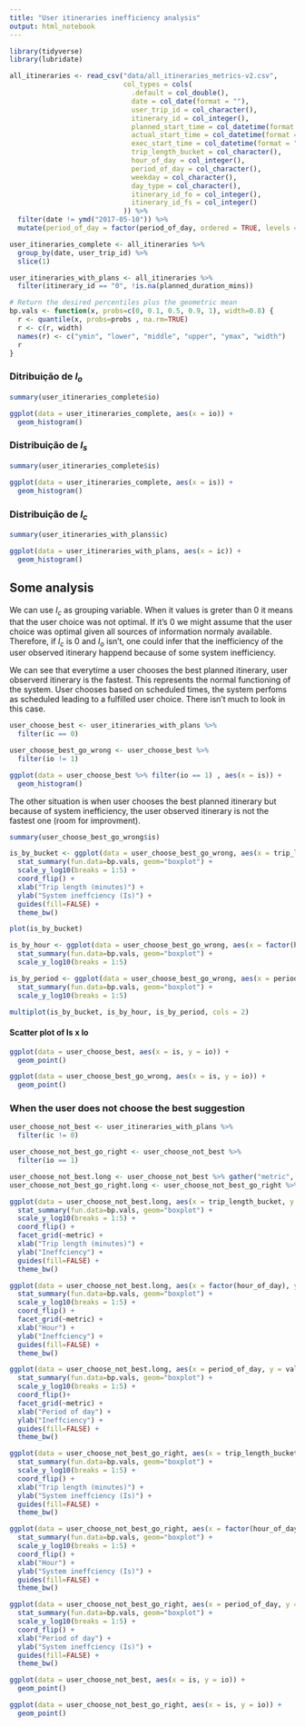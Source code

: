 ---
title: "User itineraries inefficiency analysis"
output: html_notebook
---


```{r, echo=FALSE, message=FALSE}
library(tidyverse)
library(lubridate)

all_itineraries <- read_csv("data/all_itineraries_metrics-v2.csv",
                            col_types = cols(
                              .default = col_double(),
                              date = col_date(format = ""),
                              user_trip_id = col_character(),
                              itinerary_id = col_integer(),
                              planned_start_time = col_datetime(format = ""),
                              actual_start_time = col_datetime(format = ""),
                              exec_start_time = col_datetime(format = ""),
                              trip_length_bucket = col_character(),
                              hour_of_day = col_integer(),
                              period_of_day = col_character(),
                              weekday = col_character(),
                              day_type = col_character(),
                              itinerary_id_fo = col_integer(),
                              itinerary_id_fs = col_integer()
                            )) %>%
  filter(date != ymd("2017-05-10")) %>%
  mutate(period_of_day = factor(period_of_day, ordered = TRUE, levels = c("early_morning", "morning", "midday", "afternoon","evening", "night")))

user_itineraries_complete <- all_itineraries %>%
  group_by(date, user_trip_id) %>%
  slice(1)

user_itineraries_with_plans <- all_itineraries %>%
  filter(itinerary_id == "0", !is.na(planned_duration_mins))

```
```{r}
# Return the desired percentiles plus the geometric mean
bp.vals <- function(x, probs=c(0, 0.1, 0.5, 0.9, 1), width=0.8) {
  r <- quantile(x, probs=probs , na.rm=TRUE)
  r <- c(r, width)
  names(r) <- c("ymin", "lower", "middle", "upper", "ymax", "width")
  r
}
```

### Ditribuição de $I_o$

```{r}
summary(user_itineraries_complete$io)

ggplot(data = user_itineraries_complete, aes(x = io)) +
  geom_histogram()
```

### Distribuição de $I_s$

```{r}
summary(user_itineraries_complete$is)

ggplot(data = user_itineraries_complete, aes(x = is)) +
  geom_histogram()
```

### Distribuição de $I_c$

```{r}
summary(user_itineraries_with_plans$ic)

ggplot(data = user_itineraries_with_plans, aes(x = ic)) +
  geom_histogram()
```

## Some analysis


We can use $I_c$ as grouping variable. When it values is greter than 0 it means that the user choice was not optimal. If it's 0 we might assume that the user choice was optimal given all sources of information normaly available. Therefore, if $I_c$ is 0 and $I_o$ isn't, one could infer that the inefficiency of the user observed itinerary happend because of some system inefficiency.

We can see that everytime a user chooses the best planned itinerary, user observerd itinerary is the fastest. This represents the normal functioning of the system. User chooses based on scheduled times, the system perfoms as scheduled leading to a fulfilled user choice. There isn't much to look in this case.

```{r}
user_choose_best <- user_itineraries_with_plans %>%
  filter(ic == 0)

user_choose_best_go_wrong <- user_choose_best %>% 
  filter(io != 1)
```
```{r}
ggplot(data = user_choose_best %>% filter(io == 1) , aes(x = is)) +
  geom_histogram()
```

The other situation is when user chooses the best planned itinerary but because of system inefficiency, the user observed itinerary is not the fastest one (room for improvment). 

```{r}
summary(user_choose_best_go_wrong$is)
```

```{r}
is_by_bucket <- ggplot(data = user_choose_best_go_wrong, aes(x = trip_length_bucket, y = is, fill="#fc8d62")) +
  stat_summary(fun.data=bp.vals, geom="boxplot") +
  scale_y_log10(breaks = 1:5) +
  coord_flip() +
  xlab("Trip length (minutes)") +
  ylab("System ineffciency (Is)") + 
  guides(fill=FALSE) +
  theme_bw()

plot(is_by_bucket)
```
```{r}
is_by_hour <- ggplot(data = user_choose_best_go_wrong, aes(x = factor(hour_of_day), y = is)) +
  stat_summary(fun.data=bp.vals, geom="boxplot") +
  scale_y_log10(breaks = 1:5)

is_by_period <- ggplot(data = user_choose_best_go_wrong, aes(x = period_of_day, y = is)) +
  stat_summary(fun.data=bp.vals, geom="boxplot") +
  scale_y_log10(breaks = 1:5)

multiplot(is_by_bucket, is_by_hour, is_by_period, cols = 2)
```
#### Scatter plot of Is x Io

```{r}
ggplot(data = user_choose_best, aes(x = is, y = io)) +
  geom_point()

ggplot(data = user_choose_best_go_wrong, aes(x = is, y = io)) +
  geom_point()
```


### When the user does not choose the best suggestion

```{r}
user_choose_not_best <- user_itineraries_with_plans %>%
  filter(ic != 0)

user_choose_not_best_go_right <- user_choose_not_best %>%
  filter(io == 1)

user_choose_not_best.long <- user_choose_not_best %>% gather("metric", "value", io:is)
user_choose_not_best_go_right.long <- user_choose_not_best_go_right %>% gather("metric", "value", io:is)
```
```{r}

ggplot(data = user_choose_not_best.long, aes(x = trip_length_bucket, y = value, fill="#fc8d62")) +
  stat_summary(fun.data=bp.vals, geom="boxplot") +
  scale_y_log10(breaks = 1:5) +
  coord_flip() +
  facet_grid(~metric) +
  xlab("Trip length (minutes)") +
  ylab("Ineffciency") + 
  guides(fill=FALSE) +
  theme_bw()

ggplot(data = user_choose_not_best.long, aes(x = factor(hour_of_day), y = value, fill="#fc8d62")) +
  stat_summary(fun.data=bp.vals, geom="boxplot") +
  scale_y_log10(breaks = 1:5) +
  coord_flip() +
  facet_grid(~metric) +
  xlab("Hour") +
  ylab("Ineffciency") + 
  guides(fill=FALSE) +
  theme_bw()

ggplot(data = user_choose_not_best.long, aes(x = period_of_day, y = value, fill="#fc8d62")) +
  stat_summary(fun.data=bp.vals, geom="boxplot") +
  scale_y_log10(breaks = 1:5) +
  coord_flip()+
  facet_grid(~metric) +
  xlab("Period of day") +
  ylab("Ineffciency") + 
  guides(fill=FALSE) +
  theme_bw()
```
```{r}
ggplot(data = user_choose_not_best_go_right, aes(x = trip_length_bucket, y = is, fill="#fc8d62")) +
  stat_summary(fun.data=bp.vals, geom="boxplot") +
  scale_y_log10(breaks = 1:5) +
  coord_flip() +
  xlab("Trip length (minutes)") +
  ylab("System ineffciency (Is)") + 
  guides(fill=FALSE) +
  theme_bw()

ggplot(data = user_choose_not_best_go_right, aes(x = factor(hour_of_day), y = is, fill="#fc8d62")) +
  stat_summary(fun.data=bp.vals, geom="boxplot") +
  scale_y_log10(breaks = 1:5) +
  coord_flip() +
  xlab("Hour") +
  ylab("System ineffciency (Is)") + 
  guides(fill=FALSE) +
  theme_bw()

ggplot(data = user_choose_not_best_go_right, aes(x = period_of_day, y = is, fill="#fc8d62")) +
  stat_summary(fun.data=bp.vals, geom="boxplot") +
  scale_y_log10(breaks = 1:5) +
  coord_flip() +
  xlab("Period of day") +
  ylab("System ineffciency (Is)") + 
  guides(fill=FALSE) +
  theme_bw()

```
```{r}
ggplot(data = user_choose_not_best, aes(x = is, y = io)) +
  geom_point()

ggplot(data = user_choose_not_best_go_right, aes(x = is, y = io)) +
  geom_point()
```


